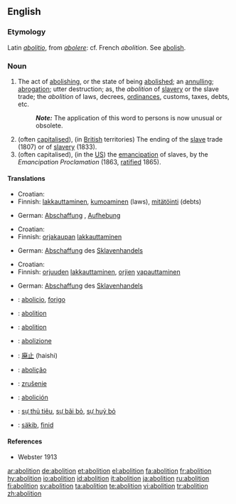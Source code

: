 ==English==

===Etymology===
Latin ''[[abolitio]]'', from ''[[abolere]]'': cf. French ''abolition''. See [[abolish]].

===Noun===
{{en-noun}}

# The act of [[abolish|abolishing]], or the state of being [[abolished]]; an [[annul|annulling]]; [[abrogation]]; utter destruction; as, the ''abolition'' of [[slave]]ry or the slave trade; the ''abolition'' of laws, decrees, [[ordinances]], customs, taxes, debts, etc.
#:'''''Note:''''' The application of this word to persons is now unusual or obsolete.
# (often [[capitalised]]), (in [[British]] territories) The ending of the [[slave]] trade (1807) or of [[slavery]] (1833).
# (often capitalised), (in the [[US]]) the [[emancipation]] of slaves, by the ''Emancipation Proclamation'' (1863, [[ratified]] 1865).

====Translations====
{{trans-top|act of abolishing}}
*Croatian: {{t|hr|abolicija|f}}
*Finnish: [[lakkauttaminen]], [[kumoaminen]] (laws), [[mitätöinti]] (debts)
{{trans-mid}}
*German: [[Abschaffung]] {{f}}, [[Aufhebung]] {{f}}
{{trans-bottom}}

{{trans-top|Abolition of slave trade}}
*Croatian: {{t|hr|abolicija|f}}
*Finnish: [[orjakauppa|orjakaupan]] [[lakkauttaminen]]
{{trans-mid}}
*German: [[Abschaffung]] des [[Sklavenhandels]]
{{trans-bottom}}

{{trans-top|emancipation of slaves}}
*Croatian: {{t|hr|abolicija|f}}
*Finnish: [[orjuus|orjuuden]] [[lakkauttaminen]], [[orja|orjien]] [[vapauttaminen]]
{{trans-mid}}
*German: [[Abschaffung]] des [[Sklavenhandels]]
{{trans-bottom}}

{{checktrans-top}}
*{{ttbc|Esperanto}}: [[abolicio]], [[forigo]]
*{{ttbc|French}}: [[abolition]] {{f}}
*{{ttbc|Interlingua}}: [[abolition]]
*{{ttbc|Italian}}: [[abolizione]]
{{checktrans-mid}}
*{{ttbc|Japanese}}: [[廃止]] (haishi)
*{{ttbc|Portuguese}}: [[abolição]]
*{{ttbc|Slovak}}: [[zrušenie]] {{n}}
*{{ttbc|Spanish}}: [[abolición]]
*{{ttbc|Vietnamese}}: [[sự thủ tiêu]], [[sự bãi bỏ]], [[sự huỷ bỏ]]
*{{ttbc|Volapük}}: [[säkib]], [[finid]]
{{checktrans-bottom}}

====References====
*Webster 1913

[[ar:abolition]]
[[de:abolition]]
[[et:abolition]]
[[el:abolition]]
[[fa:abolition]]
[[fr:abolition]]
[[hy:abolition]]
[[io:abolition]]
[[id:abolition]]
[[it:abolition]]
[[ja:abolition]]
[[ru:abolition]]
[[fi:abolition]]
[[sv:abolition]]
[[ta:abolition]]
[[te:abolition]]
[[vi:abolition]]
[[tr:abolition]]
[[zh:abolition]]
